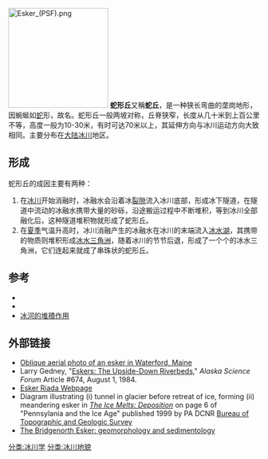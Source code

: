 [[Image:Esker_(PSF).png|200px]]
'''蛇形丘'''又稱'''蛇丘'''，是一种狭长弯曲的垄岗地形，因蜿蜒如[[蛇|蛇]]形，故名。蛇形丘一般两坡对称，丘脊狭窄，长度从几十米到上百公里不等，高度一般为10-30米，有时可达70米以上，其延伸方向与冰川运动方向大致相同。主要分布在[[大陆冰川|大陆冰川]]地区。
==形成==
蛇形丘的成因主要有两种：
#在[[冰川|冰川]]开始消融时，冰融水会沿着冰[[裂隙|裂隙]]流入冰川底部，形成冰下隧道，在隧道中流动的冰融水携带大量的砂砾，沿途搬运过程中不断堆积，等到冰川全部融化后，这种隧道堆积物就形成了蛇形丘。
#在[[夏季|夏季]]气温升高时，冰川消融产生的冰融水在冰川的末端流入[[冰水湖|冰水湖]]，其携带的物质则堆积形成[[冰水三角洲|冰水三角洲]]，随着冰川的节节后退，形成了一个个的冰水三角洲，它们连起来就成了串珠状的蛇形丘。
==参考==
*{{cite book zh |author=吴正 |title=现代地貌学导论 |format=M |edition=1 |location=北京 |publisher=科学出版社 |date=2009 |pages=118 |id= ISBN 978-7-03-025401-6}}
*{{cite book zh |author=杨景春 李有利 |title=地貌学原理 |format=M |edition=1 |location=北京 |publisher=北京大学出版社 |date=2001 |pages=90 |id= ISBN 7-301-09696-8}}
*[http://www.es.ntnu.edu.tw/home/1_department/g/oceangrophy/Sea92/2/new_page_4-3-1-6.htm 冰河的堆積作用]{{Dead link|date=2018年6月 |bot=InternetArchiveBot |fix-attempted=no }}
==外部链接==
{{Commons|Esker}}
*[http://www.maine.gov/doc/nrimc/mgs/explore/surficial/facts/surf-10.htm Oblique aerial photo of an esker in Waterford, Maine] {{Wayback|url=http://www.maine.gov/doc/nrimc/mgs/explore/surficial/facts/surf-10.htm |date=20070607011324 }}
*Larry Gedney, "[https://web.archive.org/web/20080223102527/http://www.gi.alaska.edu/ScienceForum/ASF6/674.html Eskers: The Upside-Down Riverbeds]," ''Alaska Science Forum'' Article #674, August 1, 1984.
*[http://homepage.eircom.net/~williamfinnerty/chaplefinnerty/esker/riada1.htm Esker Riada Webpage] {{Wayback|url=http://homepage.eircom.net/~williamfinnerty/chaplefinnerty/esker/riada1.htm |date=20210125063317 }}
*Diagram illustrating (i) tunnel in glacier before retreat of ice, forming (ii) meandering esker in  [https://web.archive.org/web/20070711041432/http://www.dcnr.state.pa.us/topogeo/education/es6/es6.pdf ''The Ice Melts: Deposition''] on page 6 of "Pennsylania and the Ice Age" published 1999 by PA DCNR [https://web.archive.org/web/20160304002357/http://www.dcnr.state.pa.us/topogo Bureau of Topographic and Geologic Survey]
*[https://web.archive.org/web/20081204092736/http://www.bridgenorthesker.ca/ The Bridgenorth Esker: geomorphology and sedimentology]

[[分类:冰川学|分类:冰川学]]
[[分类:冰川地貌|分类:冰川地貌]]


{{地质小作品}}
{{冰川}}